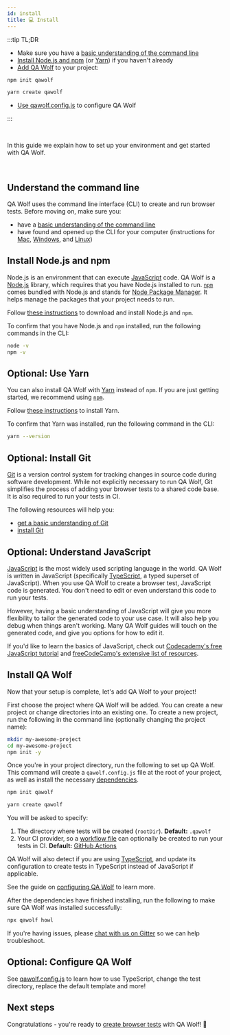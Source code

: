 ```yaml
---
id: install
title: 💻 Install
---
```



:::tip TL;DR

- Make sure you have a [basic understanding of the command line](#understand-the-command-line)
- [Install Node.js and npm](#install-nodejs-and-npm) (or [Yarn](#optional-use-yarn)) if you haven't already
- [Add QA Wolf](#install-qa-wolf) to your project:

<PackageManagerTabs>	
<TabItem value='npm'>


```bash
npm init qawolf
```

</TabItem>
<TabItem value='yarn'>

```bash
yarn create qawolf
```

</TabItem>
</PackageManagerTabs>

- [Use qawolf.config.js](api/config) to configure QA Wolf

:::

<br/>

In this guide we explain how to set up your environment and get started with QA Wolf.

<br/>

<YouTubeVideo src="https://www.youtube.com/embed/e8tfR1Ey9DI" />

## Understand the command line

QA Wolf uses the command line interface (CLI) to create and run browser tests. Before moving on, make sure you:

- have a [basic understanding of the command line](https://guide.freecodecamp.org/linux/the-command-prompt)
- have found and opened up the CLI for your computer (instructions for [Mac](https://www.idownloadblog.com/2019/04/19/ways-open-terminal-mac/), [Windows](https://www.lifewire.com/how-to-open-command-prompt-2618089), and [Linux](https://www.howtogeek.com/140679/beginner-geek-how-to-start-using-the-linux-terminal/))

## Install Node.js and npm

Node.js is an environment that can execute [JavaScript](https://www.javascript.com/) code. QA Wolf is a [Node.js](https://nodejs.org/en/) library, which requires that you have Node.js installed to run. [`npm`](https://www.npmjs.com/) comes bundled with Node.js and stands for [Node Package Manager](https://www.npmjs.com/). It helps manage the packages that your project needs to run.

Follow [these instructions](https://docs.npmjs.com/downloading-and-installing-node-js-and-npm) to download and install Node.js and `npm`.

To confirm that you have Node.js and `npm` installed, run the following commands in the CLI:

```bash
node -v
npm -v
```

## Optional: Use Yarn

You can also install QA Wolf with [Yarn](https://yarnpkg.com) instead of `npm`. If you are just getting started, we recommend using [`npm`](#install-nodejs-and-npm).

Follow [these instructions](https://yarnpkg.com/getting-started/install) to install Yarn.

To confirm that Yarn was installed, run the following command in the CLI:

```bash
yarn --version
```

## Optional: Install Git

[Git](https://git-scm.com/) is a version control system for tracking changes in source code during software development. While not explicitly necessary to run QA Wolf, Git simplifies the process of adding your browser tests to a shared code base. It is also required to run your tests in CI.

The following resources will help you:

- [get a basic understanding of Git](https://guide.freecodecamp.org/git)
- [install Git](https://git-scm.com/book/en/v2/Getting-Started-Installing-Git)

## Optional: Understand JavaScript

[JavaScript](https://www.javascript.com/) is the most widely used scripting language in the world. QA Wolf is written in JavaScript (specifically [TypeScript](https://www.typescriptlang.org), a typed superset of JavaScript). When you use QA Wolf to create a browser test, JavaScript code is generated. You don't need to edit or even understand this code to run your tests.

However, having a basic understanding of JavaScript will give you more flexibility to tailor the generated code to your use case. It will also help you debug when things aren't working. Many QA Wolf guides will touch on the generated code, and give you options for how to edit it.

If you'd like to learn the basics of JavaScript, check out [Codecademy's free JavaScript tutorial](https://www.codecademy.com/learn/introduction-to-javascript) and [freeCodeCamp's extensive list of resources](https://guide.freecodecamp.org/javascript/additional-javascript-resources).

## Install QA Wolf

Now that your setup is complete, let's add QA Wolf to your project!

First choose the project where QA Wolf will be added. You can create a new project or change directories into an existing one. To create a new project, run the following in the command line (optionally changing the project name):

```bash
mkdir my-awesome-project
cd my-awesome-project
npm init -y
```

Once you're in your project directory, run the following to set up QA Wolf. This command will create a `qawolf.config.js` file at the root of your project, as well as install the necessary [dependencies](https://docs.npmjs.com/specifying-dependencies-and-devdependencies-in-a-package-json-file).

<PackageManagerTabs>	
<TabItem value='npm'>


```bash
npm init qawolf
```

</TabItem>
<TabItem value='yarn'>

```bash
yarn create qawolf
```

</TabItem>
</PackageManagerTabs>

You will be asked to specify:

1.  The directory where tests will be created (`rootDir`). **Default:** `.qawolf`
2.  Your CI provider, so a [workflow file](run_tests_in_ci#create-workflow-file) can optionally be created to run your tests in CI. **Default:** [GitHub Actions](https://github.com/features/actions)

QA Wolf will also detect if you are using [TypeScript](https://www.typescriptlang.org), and update its configuration to create tests in TypeScript instead of JavaScript if applicable.

See the guide on [configuring QA Wolf](config) to learn more.

After the dependencies have finished installing, run the following to make sure QA Wolf was installed successfully:

```bash
npx qawolf howl
```

If you're having issues, please [chat with us on Gitter](https://gitter.im/qawolf/community) so we can help troubleshoot.

## Optional: Configure QA Wolf

See [qawolf.config.js](api/config) to learn how to use TypeScript, change the test directory, replace the default template and more!

## Next steps

Congratulations - you're ready to [create browser tests](create_a_test) with QA Wolf! 🎉

